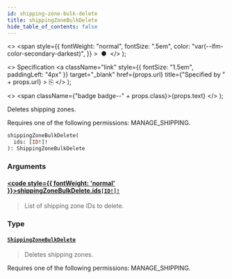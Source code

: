 ```yaml
---
id: shipping-zone-bulk-delete
title: shippingZoneBulkDelete
hide_table_of_contents: false
---
```


  <>
    <span
      style={{
        fontWeight: "normal",
        fontSize: ".5em",
        color: "var(--ifm-color-secondary-darkest)",
      }}
    >
      &nbsp;●&nbsp;
    </span>
  </>
);

  <>
    Specification
    <a
      className="link"
      style={{ fontSize: "1.5em", paddingLeft: "4px" }}
      target="\_blank"
      href={props.url}
      title={"Specified by " + props.url}
    >
      ⎘
    </a>
  </>
);

  <>
    <span className={"badge badge--" + props.class}>{props.text}</span>
  </>
);

Deletes shipping zones.

Requires one of the following permissions: MANAGE_SHIPPING.

```graphql
shippingZoneBulkDelete(
  ids: [ID!]!
): ShippingZoneBulkDelete
```

### Arguments

#### [<code style={{ fontWeight: 'normal' }}>shippingZoneBulkDelete.<b>ids</b></code>](#)<Bullet />[`[ID!]!`](../../../storefront/miscellaneous/scalars/id) <Badge class="secondary" text="non-null"/> <Badge class="secondary" text="scalar"/>

> List of shipping zone IDs to delete.

### Type

#### [`ShippingZoneBulkDelete`](../../../storefront/shipping/objects/shipping-zone-bulk-delete) <Badge class="secondary" text="object"/>

> Deletes shipping zones.

Requires one of the following permissions: MANAGE_SHIPPING.

>
